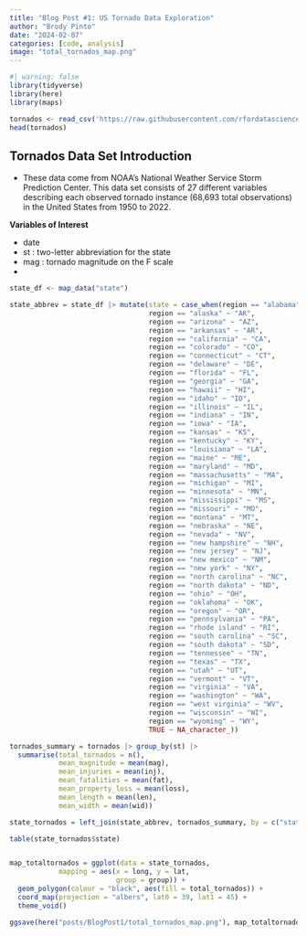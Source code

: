 ```yaml
---
title: "Blog Post #1: US Tornado Data Exploration"
author: "Brody Pinto"
date: "2024-02-07"
categories: [code, analysis]
image: "total_tornados_map.png"
---
```


```r
#| warning: false
library(tidyverse)
library(here)
library(maps)

tornados <- read_csv('https://raw.githubusercontent.com/rfordatascience/tidytuesday/master/data/2023/2023-05-16/tornados.csv')
head(tornados)
```

## Tornados Data Set Introduction

 - These data come from NOAA's National Weather Service Storm Prediction Center. This data set consists of 27 different variables describing each observed tornado instance (68,693 total observations) in the United States from 1950 to 2022.

**Variables of Interest**

 - date <date>
 - st <chr>: two-letter abbreviation for the state
 - mag <dbl>: tornado magnitude on the F scale
 - 


```r
state_df <- map_data("state")

state_abbrev = state_df |> mutate(state = case_when(region == "alabama" ~ "AL",
                                  region == "alaska" ~ "AK",
                                  region == "arizona" ~ "AZ",
                                  region == "arkansas" ~ "AR",
                                  region == "california" ~ "CA",
                                  region == "colorado" ~ "CO",
                                  region == "connecticut" ~ "CT",
                                  region == "delaware" ~ "DE",
                                  region == "florida" ~ "FL",
                                  region == "georgia" ~ "GA",
                                  region == "hawaii" ~ "HI",
                                  region == "idaho" ~ "ID",
                                  region == "illinois" ~ "IL",
                                  region == "indiana" ~ "IN",
                                  region == "iowa" ~ "IA",
                                  region == "kansas" ~ "KS",
                                  region == "kentucky" ~ "KY",
                                  region == "louisiana" ~ "LA",
                                  region == "maine" ~ "ME",
                                  region == "maryland" ~ "MD",
                                  region == "massachusetts" ~ "MA",
                                  region == "michigan" ~ "MI",
                                  region == "minnesota" ~ "MN",
                                  region == "mississippi" ~ "MS",
                                  region == "missouri" ~ "MO",
                                  region == "montana" ~ "MT",
                                  region == "nebraska" ~ "NE",
                                  region == "nevada" ~ "NV",
                                  region == "new hampshire" ~ "NH",
                                  region == "new jersey" ~ "NJ",
                                  region == "new mexico" ~ "NM",
                                  region == "new york" ~ "NY",
                                  region == "north carolina" ~ "NC",
                                  region == "north dakota" ~ "ND",
                                  region == "ohio" ~ "OH",
                                  region == "oklahoma" ~ "OK",
                                  region == "oregon" ~ "OR",
                                  region == "pennsylvania" ~ "PA",
                                  region == "rhode island" ~ "RI",
                                  region == "south carolina" ~ "SC",
                                  region == "south dakota" ~ "SD",
                                  region == "tennessee" ~ "TN",
                                  region == "texas" ~ "TX",
                                  region == "utah" ~ "UT",
                                  region == "vermont" ~ "VT",
                                  region == "virginia" ~ "VA",
                                  region == "washington" ~ "WA",
                                  region == "west virginia" ~ "WV",
                                  region == "wisconsin" ~ "WI",
                                  region == "wyoming" ~ "WY",
                                  TRUE ~ NA_character_))

tornados_summary = tornados |> group_by(st) |>
  summarise(total_tornados = n(),
            mean_magnitude = mean(mag),
            mean_injuries = mean(inj),
            mean_fatalities = mean(fat),
            mean_property_loss = mean(loss),
            mean_length = mean(len),
            mean_width = mean(wid))

state_tornados = left_join(state_abbrev, tornados_summary, by = c("state" = "st"))

table(state_tornados$state)


map_totaltornados = ggplot(data = state_tornados,
            mapping = aes(x = long, y = lat,
                          group = group)) +
  geom_polygon(colour = "black", aes(fill = total_tornados)) +
  coord_map(projection = "albers", lat0 = 39, lat1 = 45) +
  theme_void()

ggsave(here("posts/BlogPost1/total_tornados_map.png"), map_totaltornados)
```





